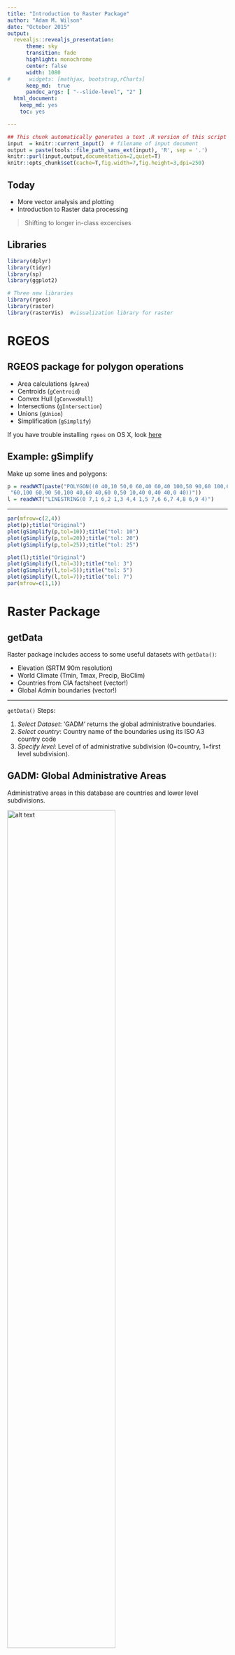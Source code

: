 ```yaml
---
title: "Introduction to Raster Package"
author: "Adam M. Wilson"
date: "October 2015"
output:
  revealjs::revealjs_presentation:
      theme: sky
      transition: fade
      highlight: monochrome
      center: false
      width: 1080
#      widgets: [mathjax, bootstrap,rCharts]
      keep_md:  true
      pandoc_args: [ "--slide-level", "2" ]
  html_document:
    keep_md: yes
    toc: yes

---
```



```r
## This chunk automatically generates a text .R version of this script when running within knitr.  You do not need to run this...
input  = knitr::current_input()  # filename of input document
output = paste(tools::file_path_sans_ext(input), 'R', sep = '.')
knitr::purl(input,output,documentation=2,quiet=T)
knitr::opts_chunk$set(cache=T,fig.width=7,fig.height=3,dpi=250)
```

## Today

* More vector analysis and plotting
* Introduction to Raster data processing

> Shifting to longer in-class excercises


## Libraries

```r
library(dplyr)
library(tidyr)
library(sp)
library(ggplot2)

# Three new libraries
library(rgeos)
library(raster)
library(rasterVis)  #visualization library for raster
```

# RGEOS

## RGEOS package for polygon operations

* Area calculations (`gArea`)
* Centroids (`gCentroid`)
* Convex Hull (`gConvexHull`)
* Intersections (`gIntersection`)
* Unions (`gUnion`)
* Simplification (`gSimplify`)

If you have trouble installing `rgeos` on OS X, look [here](http://dyerlab.bio.vcu.edu/2015/03/31/install-rgeos-on-osx/)


## Example: gSimplify

Make up some lines and polygons:
```r
p = readWKT(paste("POLYGON((0 40,10 50,0 60,40 60,40 100,50 90,60 100,60",
 "60,100 60,90 50,100 40,60 40,60 0,50 10,40 0,40 40,0 40))"))
l = readWKT("LINESTRING(0 7,1 6,2 1,3 4,4 1,5 7,6 6,7 4,8 6,9 4)")
```

---

```r
par(mfrow=c(2,4))
plot(p);title("Original")
plot(gSimplify(p,tol=10));title("tol: 10")
plot(gSimplify(p,tol=20));title("tol: 20")
plot(gSimplify(p,tol=25));title("tol: 25")

plot(l);title("Original")
plot(gSimplify(l,tol=3));title("tol: 3")
plot(gSimplify(l,tol=5));title("tol: 5")
plot(gSimplify(l,tol=7));title("tol: 7")
par(mfrow=c(1,1))
```

# Raster Package

## getData

Raster package includes access to some useful datasets with `getData()`:

* Elevation (SRTM 90m resolution)
* World Climate (Tmin, Tmax, Precip, BioClim)
* Countries from CIA factsheet (vector!)
* Global Admin boundaries (vector!)

---

`getData()` Steps:

1. _Select Dataset_: ‘GADM’ returns the global administrative boundaries.
2. _Select country_: Country name of the boundaries using its ISO A3 country code
3. _Specify level_: Level of of administrative subdivision (0=country, 1=first level subdivision).


## GADM:  Global Administrative Areas
Administrative areas in this database are countries and lower level subdivisions.  

<img src="assets/gadm25.png" alt="alt text" width="70%">

---

Divided by country (see website for full dataset).  Explore country list:
```r
getData("ISO3")%>%
  as.data.frame%>%
  filter(NAME=="South Africa")
```

---

Download data for South Africa

```r
za=getData('GADM', country='ZAF', level=1)
```

```r
plot(za)
```

Danger: `plot()` works, but can be slow for complex polygons.

---

### Check out attribute table

```r
za@data
```

---

```r
za=subset(za,NAME_1!="Prince Edward Islands")
plot(za)
```

---

## Your turn

Use the method above to download and plot the boundaries for a country of your choice.

---

```r
getData("ISO3")%>%
  as.data.frame%>%
  filter(NAME=="Tunisia")

tun=getData('GADM', country='TUN', level=1)
plot(tun)
```

---

## Simplify polygons with RGEOS

```r
za2=gSimplify(za,tol = 0.1,topologyPreserve=T)
plot(za,lwd=2)
plot(za2,border="red",add=T)
```

## Calculate area by province

```r
za$area=gArea(za,byid = T)
```

---

## Selecting a Projection
For help selecting a projection, see the [projection wizard](http://projectionwizard.org)

<img src="assets/ProjectionWizard.png" alt="alt text" width="70%">

---

### Plot by area with `spplot()`

```r
za$area=
  spTransform(za,CRS("+proj=aea +lat_1=-34.55302083711272 +lat_2=-31.208904317916957 +lon_0=22.4560546875"))%>%
  gArea(byid = T)/(1000*1000)

spplot(za,zcol="area")

```


## Union

Merge sub-geometries together with `gUnionCascaded()`

```r
za2=gUnionCascaded(za)
```

## Plotting vectors with ggplot

`fortify()` in `ggplot` useful for converting `Spatial*` objects into plottable data.frames.  

```r
head(fortify(za))
```

---

```r
ggplot(fortify(za),aes(x=long,y=lat,group=group,order=order))+
  geom_path()+
  geom_path(data=fortify(za2),
            mapping=aes(x=long,y=lat,
                        group=group,order=order),
            col="red")+
  coord_equal()
```

# Raster Data

## Raster introduction

Spatial data structure dividing region ('grid') into rectangles (’cells’ or ’pixels’) storing one or more values each.

<small> Some examples from the [Raster vignette](http://cran.r-project.org/web/packages/raster/vignettes/Raster.pdf) by Robert J. Hijmans. </small>

* `rasterLayer`: 1 band
* `rasterStack`: Multiple Bands
* `rasterBrick`: Multiple Bands of _same_ thing.

---

```r
x <- raster()
x
```

```r
str(x)
```

---

```r
x <- raster(ncol=36, nrow=18, xmn=-1000, xmx=1000, ymn=-100, ymx=900)
res(x)
res(x) <- 100
res(x)
ncol(x)
```

---

```r
# change the numer of columns (affects resolution)
ncol(x) <- 18
ncol(x)
res(x)
```

## Raster data storage

```r
r <- raster(ncol=10, nrow=10)
ncell(r)
```
But it is an empty raster
```r
hasValues(r)
```

---

Use `values()` function:
```r
values(r) <- 1:ncell(r)
hasValues(r)
values(r)[1:10]
```


## Your Turn

Create and then plot a new raster with:

1. 100 rows
2. 50 columns
3. Fill it with random values (`rnorm()`)

---

```r
x=raster(nrow=100,ncol=50,vals=rnorm(100*50))
# OR
x= raster(nrow=100,ncol=50)
values(x)= rnorm(5000)

plot(x)
```

---

Raster memory usage

```r
inMemory(r)
```
> You can change the memory options using the `maxmemory` option in `rasterOptions()` 

## Raster Plotting

Plotting is easy (but slow) with `plot`.

```r
plot(r, main='Raster with 100 cells')
```

---

### ggplot and rasterVis

rasterVis package has `gplot()` for plotting raster data

```r
gplot(r,maxpixels=50000)+
  geom_raster(aes(fill=value))
```

---

Adjust `maxpixels` for faster plotting of large datasets.

```r
gplot(r,maxpixels=10)+
  geom_raster(aes(fill=value))
```

---

Can use all the `ggplot` color ramps, etc.

```r
gplot(r)+geom_raster(aes(fill=value))+
    scale_fill_distiller(palette="OrRd")
```


## Spatial Projections

Raster package uses standard [coordinate reference system (CRS)](http://www.spatialreference.org).  

For example, see the projection format for the [_standard_ WGS84](http://www.spatialreference.org/ref/epsg/4326/).
```r
projection(r)
```

## Warping rasters

Use `projectRaster()` to _warp_ to a different projection.

`method=` `ngb` (for categorical) or `bilinear` (continuous)

```r
r2=projectRaster(r,crs="+proj=sinu +lon_0=0",method = )

par(mfrow=c(1,2));plot(r);plot(r2)

```


# WorldClim

## Overview of WorldClim

Mean monthly climate and derived variables interpolated from weather stations on a 30 arc-second (~1km) grid.
See [worldclim.org](http://www.worldclim.org/methods)

---

## Bioclim variables

<small>

Variable      Description
----------    -------------
BIO1          Annual Mean Temperature
BIO2          Mean Diurnal Range (Mean of monthly (max temp – min temp))
BIO3          Isothermality (BIO2/BIO7) (* 100)
BIO4          Temperature Seasonality (standard deviation *100)
BIO5          Max Temperature of Warmest Month
BIO6          Min Temperature of Coldest Month
BIO7          Temperature Annual Range (BIO5-BIO6)
BIO8          Mean Temperature of Wettest Quarter
BIO9          Mean Temperature of Driest Quarter
BIO10         Mean Temperature of Warmest Quarter
BIO11         Mean Temperature of Coldest Quarter
BIO12         Annual Precipitation
BIO13         Precipitation of Wettest Month
BIO14         Precipitation of Driest Month
BIO15         Precipitation Seasonality (Coefficient of Variation)
BIO16         Precipitation of Wettest Quarter
BIO17         Precipitation of Driest Quarter
BIO18         Precipitation of Warmest Quarter
BIO19         Precipitation of Coldest Quarter

</small>


## Download climate data

Download the data:

```r
clim=getData('worldclim', var='bio', res=10)
```

`res` is resolution (0.5, 2.5, 5, and 10 minutes of a degree)

---

### Gain and Offset

```r
clim
```

Note the min/max of the raster.  What are the units?  Always check metadata, the [WorldClim temperature dataset](http://www.worldclim.org/formats) has a `gain` of 0.1, meaning that it must be multipled by 0.1 to convert back to degrees Celsius. Precipitation is in mm, so a gain of 0.1 would turn that into cm.

```r
gain(clim)=0.1
```

---

### Plot with `plot()`

```r
plot(clim)
```

--- 

## Faceting in ggplot

Or use `rasterVis` methods with gplot
```r
gplot(clim[[13:19]])+geom_raster(aes(fill=value))+
  facet_wrap(~variable)+
  scale_fill_gradientn(colours=c("brown","red","yellow","darkgreen","green"),trans="log10")+
  coord_equal()
```

---

Let's dig a little deeper into the data object:

```r
## is it held in RAM?
inMemory(clim)
## How big is it?
object.size(clim)

## can we work with it directly in RAM?
canProcessInMemory(clim)
```


## Subsetting and spatial cropping

Use `[[1:3]]` to select raster layers from raster stack.

```r
r1 <- crop(clim[[1]], bbox(za))
## crop to a latitude/longitude box
r1 <- crop(clim[[1]], extent(10,35,-35,-20))
```

---

```r
r1
plot(r1)
```

## Spatial aggregation
```r
## aggregate using a function
aggregate(r1, 3, fun=mean) %>%
  plot()
```

## Your turn

Create a new raster by aggregating to the minimum (`min`) value of `r1` within a 10 pixel window

---

```r
aggregate(r1, 10, fun=min) %>%
  plot()
```


## Focal ("moving window")
```r
## apply a function over a moving window
focal(r1, w=matrix(1,3,3), fun=mean) %>% 
  plot()
```

```r
## apply a function over a moving window
rf_min <- focal(r1, w=matrix(1,11,11), fun=min)
rf_max <- focal(r1, w=matrix(1,11,11), fun=max)
rf_range=rf_max-rf_min

## or just use the range function
rf_range2 <- focal(r1, w=matrix(1,11,11), fun=range)
plot(rf_range2)
```

## Your turn

Plot the focal standard deviation of `r1` over a 3x3 window.

---
```r
focal(r1,w=matrix(1,3,3),fun=sd)%>%
  plot()
```


## Raster calculations

the `raster` package has many options for _raster algebra_, including `+`, `-`, `*`, `/`, logical operators such as `>`, `>=`, `<`, `==`, `!` and functions such as `abs`, `round`, `ceiling`, `floor`, `trunc`, `sqrt`, `log`, `log10`, `exp`, `cos`, `sin`, `max`, `min`, `range`, `prod`, `sum`, `any`, `all`.

So, for example, you can 
```r
cellStats(r1,range)

## add 10
s = r1 + 10
cellStats(s,range)
```

---

```r
## take the square root
s = sqrt(r1)
cellStats(s,range)

# round values
r = round(r1)
cellStats(r,range)

# find cells with values less than 15 degrees C
r = r1 < 15
plot(r)
```

---

### Apply algebraic functions
```r
# multiply s times r and add 5
s = s * r1 + 5
cellStats(s,range)
```

## Extracting Raster Data

* points
* lines
* polygons
* extent (rectangle)
* cell numbers

Extract all intersecting values OR apply a summarizing function with `fun`.

---

### Point data
```r
## define which species to query
library(spocc)
sp='Protea repens'

## run the query and convert to data.frame()
d = occ(query=sp, from='gbif',limit = 1000, has_coords=T) %>% occ2df()
coordinates(d)=c("longitude","latitude")
projection(d)="+proj=longlat +ellps=WGS84 +datum=WGS84 +no_defs"
dc=raster::extract(clim[[1:4]],d,df=T)
head(dc)
```
> Use `package::function` to avoid confusion with similar functions.

---

```r
gplot(r1)+geom_raster(aes(fill=value))+
  geom_point(data=as.data.frame(d),
             aes(x=longitude,y=latitude),col="red")+
  coord_equal()
```

---

```r
d2=dc%>%
  gather(ID)
colnames(d2)[1]="cell"

ggplot(d2,aes(x=value))+
  geom_density()+
  facet_wrap(~ID,scales="free")

```

---


### Lines

Extract values along a transect.  
```r
transect = SpatialLinesDataFrame(
  SpatialLines(list(Lines(list(Line(
    cbind(c(19, 26),c(-33.5, -33.5)))), ID = "ZAF"))),
  data.frame(Z = c("transect"), row.names = c("ZAF")))

gplot(r1)+geom_tile(aes(fill=value))+
  geom_line(aes(x=long,y=lat),data=fortify(transect))
```

---

### Plot Transect

```r
trans=raster::extract(clim,transect,along=T,cellnumbers=T)%>% 
  as.data.frame()
trans[,c("lon","lat")]=coordinates(clim)[trans$cell]
trans$order=as.integer(rownames(trans))
  
transl=group_by(trans,lon,lat)%>%
  gather(variable, value, -lon, -lat, -cell, -order)

ggplot(transl,aes(x=lon,y=value,
                  colour=variable,group=variable,
                  order=order))+
  geom_line()
```

---

### _Zonal_ statistics

```r
rsp=raster::extract(r1,za,mean,sp=T)
spplot(rsp,zcol="bio1")
```

## Your turn

1. Download the Maximum Temperature dataset using `getData()`
2. Crop it to the country you downloaded (or ZA?)
2. Calculate the overall range for each variable with `cellStats()`
3. Calculate the focal median with an 11x11 window with `focal()`
4. Create a transect across the region and extract the temperature data.

## Raster Processing

Things to consider:

* RAM limitations
* Disk space and temporary files
* Use of external programs (e.g. GDAL)
* Use of external GIS viewer (e.g. QGIS)


